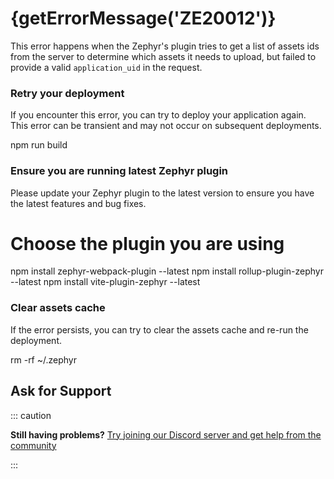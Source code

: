 
# {getErrorMessage('ZE20012')}

<ErrorInfo code="ZE20012" terminal />

This error happens when the Zephyr's plugin tries to get a list of assets ids from the server to determine which assets it needs to upload, but failed to provide a valid `application_uid` in the request.

<Steps>

### Retry your deployment

If you encounter this error, you can try to deploy your application again. This error can be transient and may not occur on subsequent deployments.

npm run build

### Ensure you are running latest Zephyr plugin

Please update your Zephyr plugin to the latest version to ensure you have the latest features and bug fixes.

# Choose the plugin you are using

npm install zephyr-webpack-plugin --latest
npm install rollup-plugin-zephyr --latest
npm install vite-plugin-zephyr --latest

### Clear assets cache

If the error persists, you can try to clear the assets cache and re-run the deployment.

rm -rf ~/.zephyr

</Steps>

## Ask for Support

::: caution

**Still having problems?** [Try joining our Discord server and get help from the community](https://zephyr-cloud.io/discord)

:::
